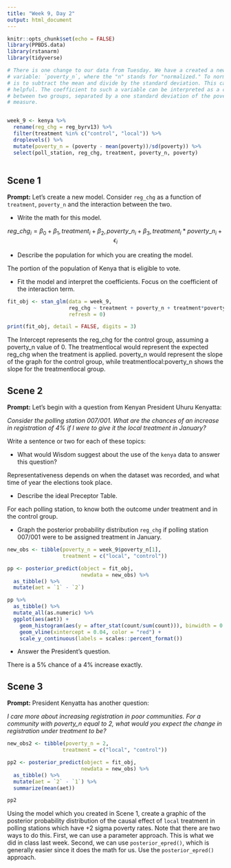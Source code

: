 ```yaml
---
title: "Week 9, Day 2"
output: html_document
---
```


```r
knitr::opts_chunk$set(echo = FALSE)
library(PPBDS.data)
library(rstanarm)
library(tidyverse)

# There is one change to our data from Tuesday. We have a created a new
# variable: `poverty_n`, where the "n" stands for "normalized." To normalize data
# is to subtract the mean and divide by the standard deviation. This can be
# helpful. The coefficient to such a variable can be interpreted as a comparison
# between two groups, separated by a one standard deviation of the poverty
# measure.


week_9 <- kenya %>% 
  rename(reg_chg = reg_byrv13) %>% 
  filter(treatment %in% c("control", "local")) %>% 
  droplevels() %>% 
  mutate(poverty_n = (poverty - mean(poverty))/sd(poverty)) %>% 
  select(poll_station, reg_chg, treatment, poverty_n, poverty)
  
```


## Scene 1

**Prompt:** Let's create a new model. Consider `reg_chg` as a function of `treatment`, `poverty_n` and the interaction between the two.

* Write the math for this model.

$$  reg\_chg_i = \beta_0 + \beta_1,treatment_i + \beta_2,poverty\_n_i + \beta_3,treatment_i*poverty\_n_i + \epsilon_i $$

* Describe the population for which you are creating the model.

The portion of the population of Kenya that is eligible to vote.

* Fit the  model and interpret the coefficients. Focus on the coefficient of the interaction term.

```r

fit_obj <- stan_glm(data = week_9,
                    reg_chg ~ treatment + poverty_n + treatment*poverty_n,
                    refresh = 0)

print(fit_obj, detail = FALSE, digits = 3)

```

The Intercept represents the reg_chg for the control group, assuming a poverty_n 
value of 0. The treatmentlocal would represent the expected reg_chg when the
treatment is applied. poverty_n would represent the slope of the graph for the
control group, while treatmentlocal:poverty_n shows the slope for the 
treatmentlocal group.

## Scene 2

**Prompt:** Let's begin with a question from Kenyan President Uhuru Kenyatta:

*Consider the polling station 007/001. What are the chances of an increase in registration of 4% if I were to give it the local treatment in January?*

Write a sentence or two for each of these topics:

* What would Wisdom suggest about the use of the `kenya` data to answer this question?

Representativeness depends on when the dataset was recorded, and what time of
year the elections took place.

* Describe the ideal Preceptor Table.

For each polling station, to know both the outcome under treatment and in the 
control group.

* Graph the posterior probability distribution `reg_chg` if polling station 007/001 were to be assigned treatment in January.

```r

new_obs <- tibble(poverty_n = week_9$poverty_n[1],
                  treatment = c("local", "control"))

pp <- posterior_predict(object = fit_obj,
                        newdata = new_obs) %>%
  as_tibble() %>%
  mutate(aet = `1` - `2`)

pp %>%
  as_tibble() %>%
  mutate_all(as.numeric) %>%
  ggplot(aes(aet)) +
    geom_histogram(aes(y = after_stat(count/sum(count))), binwidth = 0.01) +
    geom_vline(xintercept = 0.04, color = "red") +
    scale_y_continuous(labels = scales::percent_format())

```

* Answer the President's question.

There is a 5% chance of a 4% increase exactly.

## Scene 3

**Prompt:**  President Kenyatta has another question:

*I care more about increasing registration in poor communities. For a community with poverty_n equal to 2, what would you expect the change in registration under treatment to be?*

```r

new_obs2 <- tibble(poverty_n = 2,
                  treatment = c("local", "control"))

pp2 <- posterior_predict(object = fit_obj,
                        newdata = new_obs) %>%
  as_tibble() %>%
  mutate(aet = `2` - `1`) %>%
  summarize(mean(aet))

pp2

```

Using the model which you created in Scene 1, create a graphic of the posterior probability distribution of the causal effect of `local` treatment in polling stations which have +2 sigma poverty rates. Note that there are two ways to do this. First, we can use a parameter approach. This is what we did in class last week. Second, we can use `posterior_epred()`, which is generally easier since it does the math for us. Use the `posterior_epred()` approach. 



